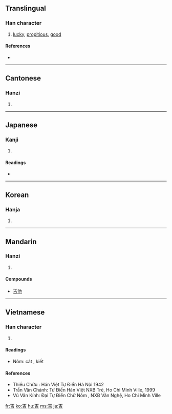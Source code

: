 {{see|喆}}
==Translingual==

===Han character===
{{Han char|rn=30|rad=口|as=03|sn=6|four=4060<sub>1</sub>|canj=土口 (GR)|ids=⿱[[士]][[口]]}}

# [[lucky]], [[propitious]], [[good]]

====References====
* {{Han ref|kx=0175.020|dkj=03289|dj=0389.020|hdz=10576.060|uh=5409|ud=21513|bh=A64E|bd=42574}}

----

==Cantonese==

===Hanzi===
{{yue-hanzi|jyut=gat1|y=gat1}}

# {{defn|Cantonese}}

----

==Japanese==

===Kanji===
{{ja-kanji|grade=c|rs=口03}}

# {{defn|Japanese}}

====Readings====
* {{ja-readings|on=[[きち]] (kichi), [[きつ]] (kitsu)
|kun=[[よい]] (yoi)
|nanori=[[よし]] (yoshi)
}}

----

==Korean==

===Hanja===
{{ko-hanja|hangeul=길|rv=gil|mr=kil}}

# {{defn|Korean}}

----

==Mandarin==

===Hanzi===
{{cmn-hanzi|pin=[[jí]] ([[ji2]]), [[tòng]] ([[tong4]])|wg=chi<sup>2</sup>, t'ung<sup>4</sup>}}

# {{defn|Mandarin}}

====Compounds====
* [[吉他]]

----

==Vietnamese==


===Han character===
{{vi-hantu|cát}}

# {{defn|Vietnamese}}
====Readings====
*Nôm: cát , kiết
====References====
* Thiều Chửu : Hán Việt Tự Điển  Hà Nội 1942
* Trần Văn Chánh: Từ Điển Hán Việt NXB Trẻ, Ho Chi Minh Ville, 1999
* Vũ Văn Kính: Đại Tự Điển Chữ Nôm , NXB Văn Nghệ, Ho Chi Minh Ville

[[fr:吉]]
[[ko:吉]]
[[hu:吉]]
[[ms:吉]]
[[ja:吉]]